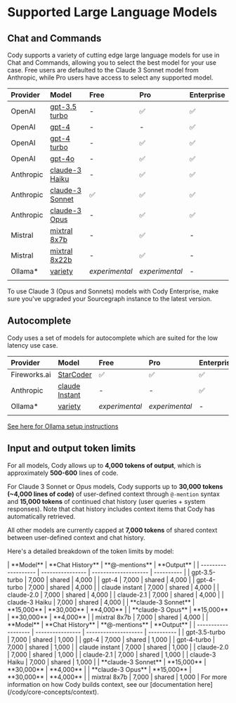 # Supported Large Language Models

## Chat and Commands

Cody supports a variety of cutting edge large language models for use in Chat and Commands, allowing you to select the best model for your use case.  Free users are defaulted to the Claude 3 Sonnet model from Anthropic, while Pro users have access to select any supported model.

| **Provider** |                                                                   **Model**                                                                   |    **Free**    |    **Pro**     | **Enterprise** |
| :----------- | :-------------------------------------------------------------------------------------------------------------------------------------------- | :------------- | :------------- | :------------- |
| OpenAI       | [gpt-3.5 turbo](https://platform.openai.com/docs/models/gpt-3-5-turbo)                                                                        | -              | ✅              | ✅              |
| OpenAI       | [gpt-4](https://platform.openai.com/docs/models/gpt-4-and-gpt-4-turbo#:~:text=to%20Apr%202023-,gpt%2D4,-Currently%20points%20to)              | -              | -              | ✅              |
| OpenAI       | [gpt-4 turbo](https://platform.openai.com/docs/models/gpt-4-and-gpt-4-turbo#:~:text=TRAINING%20DATA-,gpt%2D4%2D0125%2Dpreview,-New%20GPT%2D4) | -              | ✅              | ✅              |
| OpenAI       | [gpt-4o](https://platform.openai.com/docs/models/gpt-4o) | -              | ✅              | ✅              |
| Anthropic    | [claude-3 Haiku](https://docs.anthropic.com/claude/docs/models-overview#model-comparison)                                                     | -              | ✅              | ✅              |
| Anthropic    | [claude-3 Sonnet](https://docs.anthropic.com/claude/docs/models-overview#model-comparison)                                                    | ✅              | ✅              | ✅              |
| Anthropic    | [claude-3 Opus](https://docs.anthropic.com/claude/docs/models-overview#model-comparison)                                                      | -              | ✅              | ✅              |
| Mistral      | [mixtral 8x7b](https://mistral.ai/technology/#models:~:text=of%20use%20cases.-,Mixtral%208x7B,-Currently%20the%20best)                        | -              | ✅              | -              |
| Mistral      | [mixtral 8x22b](https://mistral.ai/technology/#models:~:text=of%20use%20cases.-,Mixtral%208x7B,-Currently%20the%20best)                       | -              | ✅              | -              |
| Ollama*      | [variety](https://ollama.com/)                                                                                                                | *experimental* | *experimental* | -              |
|              |                                                                                                                                               |                |                |                |

<Callout type="note">To use Claude 3 (Opus and Sonnets) models with Cody Enterprise, make sure you've upgraded your Sourcegraph instance to the latest version.</Callout>

## Autocomplete

Cody uses a set of models for autocomplete which are suited for the low latency use case.

| **Provider** |                                         **Model**                                         |    **Free**    |    **Pro**     | **Enterprise** |
| :----------- | :---------------------------------------------------------------------------------------- | :------------- | :------------- | :------------- |
| Fireworks.ai | [StarCoder](https://arxiv.org/abs/2305.06161)                                             | ✅              | ✅              | ✅              |
| Anthropic    | [claude Instant](https://docs.anthropic.com/claude/docs/models-overview#model-comparison) | -              | -              | ✅              |
| Ollama*      | [variety](https://ollama.com/)                                                            | *experimental* | *experimental* | -              |
|              |                                                                                           |                |                |                |

<Callout type="note">[See here for Ollama setup instructions](https://sourcegraph.com/docs/cody/clients/install-vscode#supported-local-ollama-models-with-cody)</Callout>

## Input and output token limits

For all models, Cody allows up to **4,000 tokens of output**, which is approximately **500-600** lines of code.

For Claude 3 Sonnet or Opus models, Cody supports up to **30,000 tokens (~4,000 lines of code)** of user-defined context through `@-mention` syntax and **15,000 tokens** of continued chat history (user queries + system responses). Note that chat history includes context items that Cody has automatically retrieved.

All other models are currently capped at **7,000 tokens** of shared context between user-defined context and chat history.

Here's a detailed breakdown of the token limits by model:



<Tabs>
  <Tab title="Free & Pro">
|      **Model**      | **Chat History** | **@-mentions**       | **Output** |
| ------------------- | ---------------- | -------------------- | ---------- |
| gpt-3.5-turbo       | 7,000            | shared               | 4,000      |
| gpt-4               | 7,000            | shared               | 4,000      |
| gpt-4-turbo         | 7,000            | shared               | 4,000      |
| claude instant      | 7,000            | shared               | 4,000      |
| claude-2.0          | 7,000            | shared               | 4,000      |
| claude-2.1          | 7,000            | shared               | 4,000      |
| claude-3 Haiku      | 7,000            | shared               | 4,000      |
| **claude-3 Sonnet** | **15,000**       | **30,000**           | **4,000**  |
| **claude-3 Opus**   | **15,000**       | **30,000**           | **4,000**  |
| mixtral 8x7b        | 7,000            | shared               | 4,000      |
  </Tab>
  <Tab title="Enterprise">
|      **Model**      | **Chat History** | **@-mentions**       | **Output** |
| ------------------- | ---------------- | -------------------- | ---------- |
| gpt-3.5-turbo       | 7,000            | shared               | 1,000      |
| gpt-4               | 7,000            | shared               | 1,000      |
| gpt-4-turbo         | 7,000            | shared               | 1,000      |
| claude instant      | 7,000            | shared               | 1,000      |
| claude-2.0          | 7,000            | shared               | 1,000      |
| claude-2.1          | 7,000            | shared               | 1,000      |
| claude-3 Haiku      | 7,000            | shared               | 1,000      |
| **claude-3 Sonnet** | **15,000**       | **30,000**           | **4,000**  |
| **claude-3 Opus**   | **15,000**       | **30,000**           | **4,000**  |
| mixtral 8x7b        | 7,000            | shared               | 1,000      |
  </Tab>
</Tabs>
For more information on how Cody builds context, see our [documentation here](/cody/core-concepts/context).
